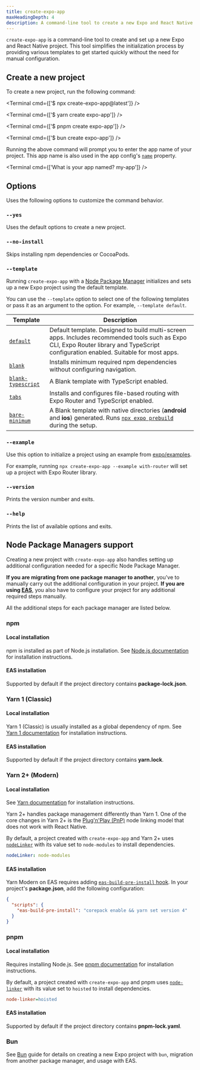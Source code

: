```yaml
---
title: create-expo-app
maxHeadingDepth: 4
description: A command-line tool to create a new Expo and React Native project.
---
```



`create-expo-app` is a command-line tool to create and set up a new Expo and React Native project. This tool simplifies the initialization process by providing various templates to get started quickly without the need for manual configuration.

## Create a new project

To create a new project, run the following command:

<Tabs>

<Tab label="npx">

<Terminal cmd={['$ npx create-expo-app@latest']} />

</Tab>

<Tab label="yarn">

<Terminal cmd={['$ yarn create expo-app']} />

</Tab>

<Tab label="pnpm">

<Terminal cmd={['$ pnpm create expo-app']} />

</Tab>

<Tab label="bun">

<Terminal cmd={['$ bun create expo-app']} />

</Tab>

</Tabs>

Running the above command will prompt you to enter the app name of your project. This app name is also used in the app config's [`name`](/versions/latest/config/app/#name) property.

<Terminal cmd={['What is your app named? my-app']} />

## Options

Uses the following options to customize the command behavior.

### `--yes`

Uses the default options to create a new project.

### `--no-install`

Skips installing npm dependencies or CocoaPods.

### `--template`

Running `create-expo-app` with a [Node Package Manager](#node-package-managers-support) initializes and sets up a new Expo project using the default template.

You can use the `--template` option to select one of the following templates or pass it as an argument to the option. For example, `--template default`.

| Template                                                                                              | Description                                                                                                                                                                           |
| ----------------------------------------------------------------------------------------------------- | ------------------------------------------------------------------------------------------------------------------------------------------------------------------------------------- |
| [`default`](https://github.com/expo/expo/tree/main/templates/expo-template-default)                   | Default template. Designed to build multi-screen apps. Includes recommended tools such as Expo CLI, Expo Router library and TypeScript configuration enabled. Suitable for most apps. |
| [`blank`](https://github.com/expo/expo/tree/main/templates/expo-template-blank)                       | Installs minimum required npm dependencies without configuring navigation.                                                                                                            |
| [`blank-typescript`](https://github.com/expo/expo/tree/main/templates/expo-template-blank-typescript) | A Blank template with TypeScript enabled.                                                                                                                                             |
| [`tabs`](https://github.com/expo/expo/tree/main/templates/expo-template-tabs)                         | Installs and configures file-based routing with Expo Router and TypeScript enabled.                                                                                                   |
| [`bare-minimum`](https://github.com/expo/expo/tree/main/templates/expo-template-bare-minimum)         | A Blank template with native directories (**android** and **ios**) generated. Runs [`npx expo prebuild`](/workflow/prebuild/) during the setup.                                       |

### `--example`

Use this option to initialize a project using an example from [expo/examples](https://github.com/expo/examples).

For example, running `npx create-expo-app --example with-router` will set up a project with Expo Router library.

### `--version`

Prints the version number and exits.

### `--help`

Prints the list of available options and exits.

## Node Package Managers support

Creating a new project with `create-expo-app` also handles setting up additional configuration needed for a specific Node Package Manager.

**If you are migrating from one package manager to another**, you've to manually carry out the additional configuration in your project. **If you are using [EAS](/eas/)**, you also have to configure your project for any additional required steps manually.

All the additional steps for each package manager are listed below.

### npm

#### Local installation

npm is installed as part of Node.js installation. See [Node.js documentation](https://nodejs.org/en/download/package-manager) for installation instructions.

#### EAS installation

Supported by default if the project directory contains **package-lock.json**.

### Yarn 1 (Classic)

#### Local installation

Yarn 1 (Classic) is usually installed as a global dependency of npm. See [Yarn 1 documentation](https://classic.yarnpkg.com/en/docs/getting-started) for installation instructions.

#### EAS installation

Supported by default if the project directory contains **yarn.lock**.

### Yarn 2+ (Modern)

#### Local installation

See [Yarn documentation](https://yarnpkg.com/getting-started/install) for installation instructions.

Yarn 2+ handles package management differently than Yarn 1. One of the core changes in Yarn 2+ is the [Plug'n'Play (PnP)](https://yarnpkg.com/features/pnp) node linking model that does not work with React Native.

By default, a project created with `create-expo-app` and Yarn 2+ uses [`nodeLinker`](https://yarnpkg.com/features/linkers#nodelinker-node-modules) with its value set to `node-modules` to install dependencies.

```yml .yarnrc.yml
nodeLinker: node-modules
```

#### EAS installation

Yarn Modern on EAS requires adding [`eas-build-pre-install` hook](/build-reference/npm-hooks/). In your project's **package.json**, add the following configuration:

```json package.json
{
  "scripts": {
    "eas-build-pre-install": "corepack enable && yarn set version 4"
  }
}
```

### pnpm

#### Local installation

Requires installing Node.js. See [pnpm documentation](https://pnpm.io/installation) for installation instructions.

By default, a project created with `create-expo-app` and pnpm uses [`node-linker`](https://pnpm.io/npmrc#node-linker) with its value set to `hoisted` to install dependencies.

```ini .npmrc
node-linker=hoisted
```

#### EAS installation

Supported by default if the project directory contains **pnpm-lock.yaml**.

### Bun

See [Bun](/guides/using-bun/) guide for details on creating a new Expo project with `bun`, migration from another package manager, and usage with EAS.
